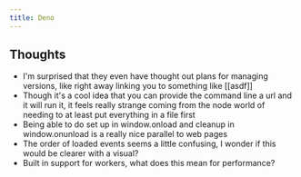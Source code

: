 ```yaml
---
title: Deno
---
```


## Thoughts
- I'm surprised that they even have thought out plans for managing versions,
  like right away linking you to something like [[asdf]]
- Though it's a cool idea that you can provide the command line a url and it
  will run it, it feels really strange coming from the node world of needing to
  at least put everything in a file first
- Being able to do set up in window.onload and cleanup in window.onunload is a
  really nice parallel to web pages
- The order of loaded events seems a little confusing, I wonder if this would be
  clearer with a visual?
- Built in support for workers, what does this mean for performance?
